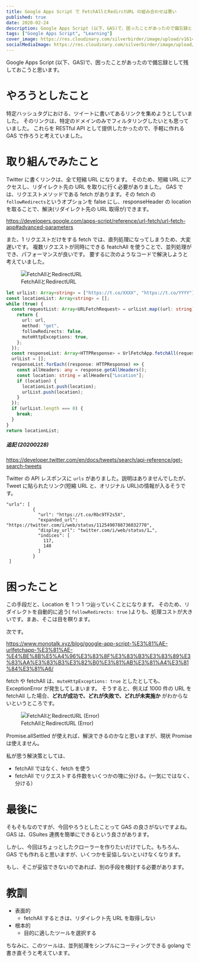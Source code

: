 ```yaml
---
title: Google Apps Script で FetchAllとRedirctURL の組み合わせは悪い
published: true
date: 2020-02-24
description: Google Apps Script (以下、GAS)で、困ったことがあったので備忘録として残しておこうと思います。
tags: ["Google Apps Script", "Learning"]
cover_image: https://res.cloudinary.com/silverbirder/image/upload/v1614429255/silver-birder.github.io/blog/FetchAll_and_RedirectURL.png
socialMediaImage: https://res.cloudinary.com/silverbirder/image/upload/v1614429255/silver-birder.github.io/blog/FetchAll_and_RedirectURL.png
---
```



Google Apps Script (以下、GAS)で、困ったことがあったので備忘録として残しておこうと思います。

# やろうとしたこと

特定ハッシュタグにおける、ツイートに書いてあるリンクを集めようとしていました。
そのリンクは、特定のドメインのみでフィルタリングしたいとも思っていました。
これらを RESTful API として提供したかったので、手軽に作れる GAS で作ろうと考えていました。

# 取り組んでみたこと

Twitter に書くリンクは、全て短縮 URL になります。
そのため、短縮 URL にアクセスし、リダイレクト先の URL を取りに行く必要がありました。
GAS では、リクエストメソッドである fetch があります。その fetch の`followRedirects`というオプションを false にし、responseHeader の location を取ることで、解決(リダイレクト先の URL 取得が)できます。

https://developers.google.com/apps-script/reference/url-fetch/url-fetch-app#advanced-parameters

また、1 リクエストだけをする fetch では、直列処理になってしまうため、大変遅いです。
複数リクエストが同時にできる featchAll を使うことで、並列処理ができ、パフォーマンスが良いです。
要するに次のようなコードで解決しようと考えていました。

<figure title="FetchAllとRedirectURL">
  <Image
    src="https://res.cloudinary.com/silverbirder/image/upload/v1614429255/silver-birder.github.io/blog/FetchAll_and_RedirectURL.png"
    width={1200}
    height={671}
    layout="constrained"
    alt="FetchAllとRedirectURL"
  />
  <figcaption>FetchAllとRedirectURL</figcaption>
</figure>

```typescript
let urlList: Array<string> = ["https://t.co/XXXX", "https://t.co/YYYY"];
const locationList: Array<string> = [];
while (true) {
  const requestList: Array<URLFetchRequest> = urlList.map((url: string) => {
    return {
      url: url,
      method: "get",
      followRedirects: false,
      muteHttpExceptions: true,
    };
  });
  const responseList: Array<HTTPResponse> = UrlFetchApp.fetchAll(requestList);
  urlList = [];
  responseList.forEach((response: HTTPResponse) => {
    const allHeaders: any = response.getAllHeaders();
    const location: string = allHeaders["Location"];
    if (location) {
      locationList.push(location);
      urlList.push(location);
    }
  });
  if (urlList.length === 0) {
    break;
  }
}
return locationList;
```

##### 追記 (20200228)

https://developer.twitter.com/en/docs/tweets/search/api-reference/get-search-tweets

Twitter の API レスポンスに `urls` がありました。説明はありませんでしたが、Tweet に貼られたリンク(短縮 URL と、オリジナル URL)の情報が入るそうです。

```
"urls": [
          {
            "url": "https://t.co/Rbc9TF2s5X",
            "expanded_url": "https://twitter.com/i/web/status/1125490788736032770",
            "display_url": "twitter.com/i/web/status/1…",
            "indices": [
              117,
              140
            ]
          }
 ]
```

# 困ったこと

この手段だと、Location を 1 つ 1 つ辿っていくことになります。
そのため、リダイレクトを自動的に追う( `followRedirects: true` )よりも、処理コストが大きいです。まあ、そこは目を瞑ります。

次です。

https://www.monotalk.xyz/blog/google-app-script-%E3%81%AE-urlfetchapp-%E3%81%AE-%E4%BE%8B%E5%A4%96%E3%83%8F%E3%83%B3%E3%83%89%E3%83%AA%E3%83%B3%E3%82%B0%E3%81%AB%E3%81%A4%E3%81%84%E3%81%A6/

fetch や fetchAll は、`muteHttpExceptions: true` としたとしても、ExceptionError が発生してしまいます。
そうすると、例えば 1000 件の URL を fetchAll した場合、<b>どれが成功で、どれが失敗で、どれが未実施か</b> がわからないというところです。

<figure title="FetchAllとRedirectURL (Error)">
  <Image
    src="https://res.cloudinary.com/silverbirder/image/upload/v1614429297/silver-birder.github.io/blog/FetchAll_and_RedirectURL_error.png"
    width={1200}
    height={669}
    layout="constrained"
    alt="FetchAllとRedirectURL (Error)"
  />
  <figcaption>FetchAllとRedirectURL (Error)</figcaption>
</figure>

Promise.allSettled が使えれば、解決できるのかなと思いますが、現状 Promise は使えません。

私が思う解決策としては、

- fetchAll ではなく、fetch を使う
- fetchAll でリクエストする件数をいくつかの塊に分ける。(一気にではなく、分ける）

# 最後に

そもそもなのですが、今回やろうとしたことって GAS の良さがないですよね。
GAS は、GSuites 連携を簡単にできるという良さがあります。

しかし、今回はちょっとしたクローラーを作りたいだけでした。もちろん、GAS でも作れると思いますが、いくつかを妥協しないといけなくなります。

もし、そこが妥協できないのであれば、別の手段を検討する必要があります。

# 教訓

- 表面的
  - fetchAll するときは、リダイレクト先 URL を取得しない
- 根本的
  - 目的に適したツールを選択する

ちなみに、このツールは、並列処理をシンプルにコーティングできる golang で書き直そうと考えています。
